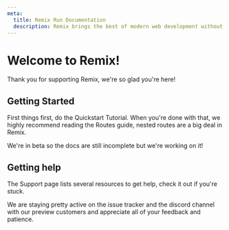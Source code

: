 ```yaml
---
meta:
  title: Remix Run Documentation
  description: Remix brings the best of modern web development without leaving behind the fundamental parts that make it great. Deploy server rendered, code split, dynamic-data driven React apps to any cloud service provider. Experience unparalleled performance without the giant build times.
---
```



# Welcome to Remix!

Thank you for supporting Remix, we're so glad you're here!

## Getting Started

First things first, do the <Link to="tutorial/installation">Quickstart Tutorial</Link>. When you're done with that, we highly recommend reading the <Link to="routing">Routes</Link> guide, nested routes are a big deal in Remix.

We're in beta so the docs are still incomplete but we're working on it!

## Getting help

The <Link to="/dashboard/support">Support</Link> page lists several resources to get help, check it out if you're stuck.

We are staying pretty active on the issue tracker and the discord channel with our preview customers and appreciate all of your feedback and patience.

